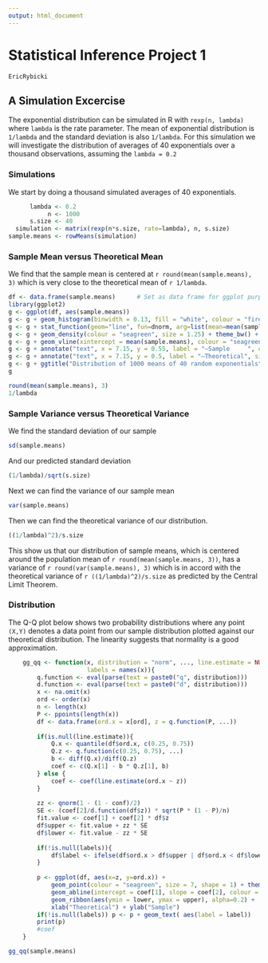 ```yaml
---
output: html_document
---
```

Statistical Inference Project 1
===============================
```EricRybicki```

## A Simulation Excercise

The exponential distribution can be simulated in R with ```rexp(n, lambda)```  where ```lambda``` is the rate parameter. The mean of exponential distribution is ```1/lambda``` and the standard deviation is also ```1/lambda```. For this simulation we will investigate the distribution of averages of 40 exponentials over a thousand observations, assuming the ```lambda = 0.2```

### Simulations
We start by doing a thousand simulated averages of 40 exponentials.
```r
      lambda <- 0.2
           n <- 1000
      s.size <- 40
  simulation <- matrix(rexp(n*s.size, rate=lambda), n, s.size)
sample.means <- rowMeans(simulation) 
```

### Sample Mean versus Theoretical Mean
We find that the sample mean is centered at `r round(mean(sample.means), 3)` which is very close to the theoretical mean of `r 1/lambda `.
```r
df <- data.frame(sample.means)      # Set as data frame for ggplot purposes
library(ggplot2)
g <- ggplot(df, aes(sample.means)) 
g <- g + geom_histogram(binwidth = 0.13, fill = "white", colour = "firebrick", aes(y = ..density..)) 
g <- g + stat_function(geom="line", fun=dnorm, arg=list(mean=mean(sample.means), sd=sd(sample.means)), size = 1.25)
g <- g + geom_density(colour = "seagreen", size = 1.25) + theme_bw() + xlab("")
g <- g + geom_vline(xintercept = mean(sample.means), colour = "seagreen", size = 1.25)
g <- g + annotate("text", x = 7.15, y = 0.55, label = "—Sample     ", colour = " seagreen", size = 7)
g <- g + annotate("text", x = 7.15, y = 0.5, label = "—Theoretical", size = 7)
g <- g + ggtitle("Distribution of 1000 means of 40 random exponentials")
g
```

```r
round(mean(sample.means), 3)
1/lambda
```

### Sample Variance versus Theoretical Variance

We find the standard deviation of our sample
```r
sd(sample.means)
```

And our predicted standard deviation
```r
(1/lambda)/sqrt(s.size)
```

Next we can find the variance of our sample mean
```r
var(sample.means)
```
Then we can find the theoretical variance of our distribution.
```r
((1/lambda)^2)/s.size
```
This show us that our distribution of sample means, which is centered around the population mean of `r round(mean(sample.means, 3))`, has a variance of `r round(var(sample.means), 3)` which is in accord with the theoretical variance of `r ((1/lambda)^2)/s.size` as predicted by the Central Limit Theorem. 

### Distribution

The Q-Q plot below shows two probability distributions where any point ``` (X,Y)``` denotes a data point from our sample distribution plotted against our theoretical distribution. The linearity suggests that normality is a good approximation.

```r
    gg_qq <- function(x, distribution = "norm", ..., line.estimate = NULL, conf = 0.95,
                      labels = names(x)){
        q.function <- eval(parse(text = paste0("q", distribution)))
        d.function <- eval(parse(text = paste0("d", distribution)))
        x <- na.omit(x)
        ord <- order(x)
        n <- length(x)
        P <- ppoints(length(x))
        df <- data.frame(ord.x = x[ord], z = q.function(P, ...))
        
        if(is.null(line.estimate)){
            Q.x <- quantile(df$ord.x, c(0.25, 0.75))
            Q.z <- q.function(c(0.25, 0.75), ...)
            b <- diff(Q.x)/diff(Q.z)
            coef <- c(Q.x[1] - b * Q.z[1], b)
        } else {
            coef <- coef(line.estimate(ord.x ~ z))
        }
        
        zz <- qnorm(1 - (1 - conf)/2)
        SE <- (coef[2]/d.function(df$z)) * sqrt(P * (1 - P)/n)
        fit.value <- coef[1] + coef[2] * df$z
        df$upper <- fit.value + zz * SE
        df$lower <- fit.value - zz * SE
        
        if(!is.null(labels)){ 
            df$label <- ifelse(df$ord.x > df$upper | df$ord.x < df$lower, labels[ord],"")
        }
        
        p <- ggplot(df, aes(x=z, y=ord.x)) +
            geom_point(colour = "seagreen", size = 7, shape = 1) + theme_bw() +
            geom_abline(intercept = coef[1], slope = coef[2], colour = "firebrick", size = 2) +
            geom_ribbon(aes(ymin = lower, ymax = upper), alpha=0.2) +
            xlab("Theoretical") + ylab("Sample")
        if(!is.null(labels)) p <- p + geom_text( aes(label = label))
        print(p)
        #coef
    }
```

```r
gg_qq(sample.means)
```

